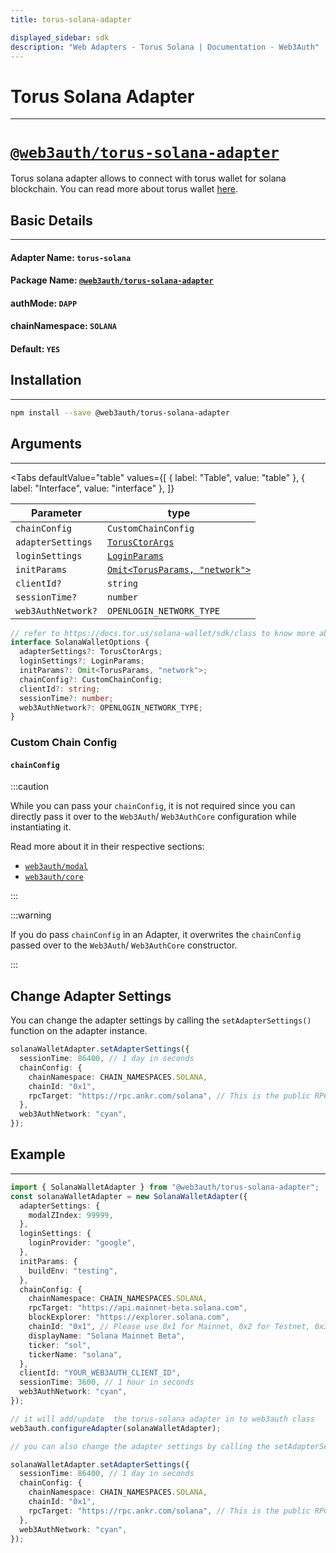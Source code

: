 ```yaml
---
title: torus-solana-adapter

displayed_sidebar: sdk
description: "Web Adapters - Torus Solana | Documentation - Web3Auth"
---
```


# Torus Solana Adapter


---

# [`@web3auth/torus-solana-adapter`](https://npmjs.com/package/@web3auth/torus-solana-adapter)

Torus solana adapter allows to connect with torus wallet for solana blockchain. You can read more about torus wallet
[here](https://docs.tor.us/solana-wallet/get-started).

## Basic Details

---

#### Adapter Name: `torus-solana`

#### Package Name: [`@web3auth/torus-solana-adapter`](https://npmjs.com/package/@web3auth/torus-solana-adapter)

#### authMode: `DAPP`

#### chainNamespace: `SOLANA`

#### Default: `YES`

## Installation

---

```bash npm2yarn
npm install --save @web3auth/torus-solana-adapter
```

## Arguments

---

<Tabs
  defaultValue="table"
  values={[
    { label: "Table", value: "table" },
    { label: "Interface", value: "interface" },
  ]}
>

<TabItem value="table">

| Parameter          | type                                                                          |
| ------------------ | ----------------------------------------------------------------------------- |
| `chainConfig`      | `CustomChainConfig`                                                           |
| `adapterSettings`  | [`TorusCtorArgs`](https://docs.tor.us/solana-wallet/sdk/class)                |
| `loginSettings`    | [`LoginParams`](https://docs.tor.us/solana-wallet/sdk/class)                  |
| `initParams`       | [`Omit<TorusParams, "network">`](https://docs.tor.us/solana-wallet/sdk/class) |
| `clientId?`        | `string`                                                                      |
| `sessionTime?`     | `number`                                                                      |
| `web3AuthNetwork?` | `OPENLOGIN_NETWORK_TYPE`                                                      |

</TabItem>

<TabItem value="interface">

```ts
// refer to https://docs.tor.us/solana-wallet/sdk/class to know more about interface field types
interface SolanaWalletOptions {
  adapterSettings?: TorusCtorArgs;
  loginSettings?: LoginParams;
  initParams?: Omit<TorusParams, "network">;
  chainConfig?: CustomChainConfig;
  clientId?: string;
  sessionTime?: number;
  web3AuthNetwork?: OPENLOGIN_NETWORK_TYPE;
}
```

</TabItem>

</Tabs>

### Custom Chain Config

#### `chainConfig`

:::caution

While you can pass your `chainConfig`, it is not required since you can directly pass it over to the `Web3Auth`/ `Web3AuthCore` configuration while
instantiating it.

Read more about it in their respective sections:

- [`web3auth/modal`](/sdk/web/modal/initialize#adding-a-custom-chain-configuration)
- [`web3auth/core`](/sdk/web/core/initialize#adding-a-custom-chain-configuration)

:::

:::warning

If you do pass `chainConfig` in an Adapter, it overwrites the `chainConfig` passed over to the `Web3Auth`/ `Web3AuthCore` constructor.

:::

## Change Adapter Settings

You can change the adapter settings by calling the `setAdapterSettings()` function on the adapter instance.

```ts
solanaWalletAdapter.setAdapterSettings({
  sessionTime: 86400, // 1 day in seconds
  chainConfig: {
    chainNamespace: CHAIN_NAMESPACES.SOLANA,
    chainId: "0x1",
    rpcTarget: "https://rpc.ankr.com/solana", // This is the public RPC we have added, please pass on your own endpoint while creating an app
  },
  web3AuthNetwork: "cyan",
});
```

## Example

---

```ts
import { SolanaWalletAdapter } from "@web3auth/torus-solana-adapter";
const solanaWalletAdapter = new SolanaWalletAdapter({
  adapterSettings: {
    modalZIndex: 99999,
  },
  loginSettings: {
    loginProvider: "google",
  },
  initParams: {
    buildEnv: "testing",
  },
  chainConfig: {
    chainNamespace: CHAIN_NAMESPACES.SOLANA,
    rpcTarget: "https://api.mainnet-beta.solana.com",
    blockExplorer: "https://explorer.solana.com",
    chainId: "0x1", // Please use 0x1 for Mainnet, 0x2 for Testnet, 0x3 for Devnet
    displayName: "Solana Mainnet Beta",
    ticker: "sol",
    tickerName: "solana",
  },
  clientId: "YOUR_WEB3AUTH_CLIENT_ID",
  sessionTime: 3600, // 1 hour in seconds
  web3AuthNetwork: "cyan",
});

// it will add/update  the torus-solana adapter in to web3auth class
web3auth.configureAdapter(solanaWalletAdapter);

// you can also change the adapter settings by calling the setAdapterSettings() function on the adapter instance

solanaWalletAdapter.setAdapterSettings({
  sessionTime: 86400, // 1 day in seconds
  chainConfig: {
    chainNamespace: CHAIN_NAMESPACES.SOLANA,
    chainId: "0x1",
    rpcTarget: "https://rpc.ankr.com/solana", // This is the public RPC we have added, please pass on your own endpoint while creating an app
  },
  web3AuthNetwork: "cyan",
});
```
